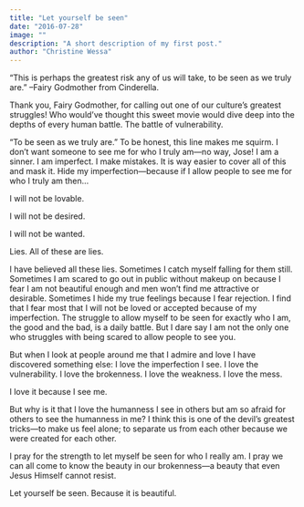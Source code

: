 ```yaml
---
title: "Let yourself be seen"
date: "2016-07-28"
image: ""
description: "A short description of my first post."
author: "Christine Wessa"
---
```


“This is perhaps the greatest risk any of us will take, to be seen as we truly are.” –Fairy Godmother from Cinderella.

Thank you, Fairy Godmother, for calling out one of our culture’s greatest struggles! Who would’ve thought this sweet movie would dive deep into the depths of every human battle. The battle of vulnerability.

“To be seen as we truly are.” To be honest, this line makes me squirm. I don’t want someone to see me for who I truly am—no way, Jose! I am a sinner. I am imperfect. I make mistakes. It is way easier to cover all of this and mask it. Hide my imperfection—because if I allow people to see me for who I truly am then…

I will not be lovable.

I will not be desired.

I will not be wanted.

Lies. All of these are lies.

I have believed all these lies. Sometimes I catch myself falling for them still. Sometimes I am scared to go out in public without makeup on because I fear I am not beautiful enough and men won’t find me attractive or desirable. Sometimes I hide my true feelings because I fear rejection. I find that I fear most that I will not be loved or accepted because of my imperfection. The struggle to allow myself to be seen for exactly who I am, the good and the bad, is a daily battle. But I dare say I am not the only one who struggles with being scared to allow people to see you.

But when I look at people around me that I admire and love I have discovered something else: I love the imperfection I see. I love the vulnerability. I love the brokenness. I love the weakness. I love the mess.

I love it because I see me.

But why is it that I love the humanness I see in others but am so afraid for others to see the humanness in me? I think this is one of the devil’s greatest tricks—to make us feel alone; to separate us from each other because we were created for each other.

I pray for the strength to let myself be seen for who I really am. I pray we can all come to know the beauty in our brokenness—a beauty that even Jesus Himself cannot resist.

Let yourself be seen. Because it is beautiful.
